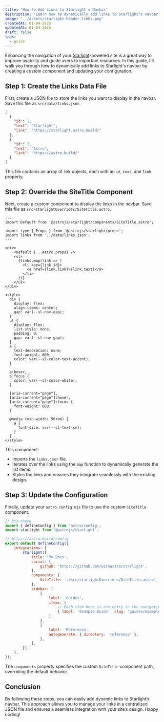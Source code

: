 ```yaml
---
title: "How to Add Links to Starlight's Navbar"
description: "Learn how to dynamically add links to Starlight's navbar."
image: "../assets/starlight-header-links.png"
createdAt: 01-04-2025
updatedAt: 01-04-2025
draft: false
tags:
  - guide
---
```


Enhancing the navigation of your [Starlight](https://starlight.astro.build/)-powered site is a great way to improve usability and guide users to important resources. In this guide, I'll walk you through how to dynamically add links to Starlight's navbar by creating a custom component and updating your configuration.

## Step 1: Create the Links Data File

First, create a JSON file to store the links you want to display in the navbar. Save this file as `src/data/links.json`.

```json title="links.json"
[
  {
    "id": 1,
    "text": "Starlight",
    "link": "https://starlight.astro.build/"
  },
  {
    "id": 2,
    "text": "Astro",
    "link": "https://astro.build/"
  }
]
```

This file contains an array of link objects, each with an `id`, `text`, and `link` property.

## Step 2: Override the SiteTitle Component

Next, create a custom component to display the links in the navbar. Save this file as `src/starlightOverrides/SiteTitle.astro`.

```astro title="SiteTitle.astro" {5, 11-15}
---
import Default from '@astrojs/starlight/components/SiteTitle.astro';

import type { Props } from '@astrojs/starlight/props';
import links from '../data/links.json';
---

<div>
    <Default {...Astro.props} />
    <ul>
      {links.map(link => (
        <li key={link.id}>
          <a href={link.link}>{link.text}</a>
        </li>
      ))}
    </ul>
</div>

<style>
  div {
    display: flex;
    align-items: center;
    gap: var(--sl-nav-gap);
  }
  ul {
    display: flex;
    list-style: none;
    padding: 0;
    gap: var(--sl-nav-gap);
  }
  a {
    text-decoration: none;
    font-weight: 600;
    color: var(--sl-color-text-accent);
  }

  a:hover,
  a:focus {
    color: var(--sl-color-white);
  }

  [aria-current="page"],
  [aria-current="page"]:hover,
  [aria-current="page"]:focus {
    font-weight: 600;
  }

  @media (min-width: 50rem) {
    a {
      font-size: var(--sl-text-sm);
    }
  }
</style>
```

This component:
- Imports the `links.json` file.
- Iterates over the links using the `map` function to dynamically generate the list items.
- Styles the links and ensures they integrate seamlessly with the existing design.

## Step 3: Update the Configuration

Finally, update your `astro.config.mjs` file to use the custom `SiteTitle` component.

```js title="astro.config.mjs" {13-15}
// @ts-check
import { defineConfig } from 'astro/config';
import starlight from '@astrojs/starlight';

// https://astro.build/config
export default defineConfig({
	integrations: [
		starlight({
			title: 'My Docs',
			social: {
				github: 'https://github.com/withastro/starlight',
			},
			components: {
				SiteTitle: './src/starlightOverrides/SiteTitle.astro',
			},
			sidebar: [
				{
					label: 'Guides',
					items: [
						// Each item here is one entry in the navigation menu.
						{ label: 'Example Guide', slug: 'guides/example' },
					],
				},
				{
					label: 'Reference',
					autogenerate: { directory: 'reference' },
				},
			],
		}),
	],
});
```

The `components` property specifies the custom `SiteTitle` component path, overriding the default behavior.

## Conclusion

By following these steps, you can easily add dynamic links to Starlight’s navbar. This approach allows you to manage your links in a centralized JSON file and ensures a seamless integration with your site’s design. Happy coding!
